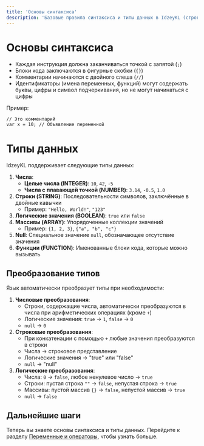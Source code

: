 ```yaml
---
title: 'Основы синтаксиса'
description: 'Базовые правила синтаксиса и типы данных в IdzeyKL (строго по INSTRUCTIONS.md)'
---
```


# Основы синтаксиса

- Каждая инструкция должна заканчиваться точкой с запятой (`;`)
- Блоки кода заключаются в фигурные скобки (`{}`)
- Комментарии начинаются с двойного слеша (`//`)
- Идентификаторы (имена переменных, функций) могут содержать буквы, цифры и символ подчеркивания, но не могут начинаться с цифры

Пример:
```
// Это комментарий
var x = 10; // Объявление переменной
```

# Типы данных

IdzeyKL поддерживает следующие типы данных:

1. **Числа**:
   - **Целые числа (INTEGER)**: `10`, `42`, `-5`
   - **Числа с плавающей точкой (NUMBER)**: `3.14`, `-0.5`, `1.0`
2. **Строки (STRING)**: Последовательности символов, заключённые в двойные кавычки
   - Пример: `"Hello, World!"`, `"123"`
3. **Логические значения (BOOLEAN)**: `true` или `false`
4. **Массивы (ARRAY)**: Упорядоченные коллекции значений
   - Пример: `{1, 2, 3}`, `{"a", "b", "c"}`
5. **Null**: Специальное значение `null`, обозначающее отсутствие значения
6. **Функции (FUNCTION)**: Именованные блоки кода, которые можно вызывать

## Преобразование типов

Язык автоматически преобразует типы при необходимости:

1. **Числовые преобразования**:
   - Строки, содержащие числа, автоматически преобразуются в числа при арифметических операциях (кроме `+`)
   - Логические значения: `true` → `1`, `false` → `0`
   - `null` → `0`
2. **Строковые преобразования**:
   - При конкатенации с помощью `+` любые значения преобразуются в строки
   - Числа → строковое представление
   - Логические значения → "true" или "false"
   - `null` → "null"
3. **Логические преобразования**:
   - Числа: `0` → `false`, любое ненулевое число → `true`
   - Строки: пустая строка `""` → `false`, непустая строка → `true`
   - Массивы: пустой массив `{}` → `false`, непустой массив → `true`
   - `null` → `false`

## Дальнейшие шаги

Теперь вы знаете основы синтаксиса и типы данных. Перейдите к разделу [Переменные и операторы](/idzeykl/variables), чтобы узнать больше. 